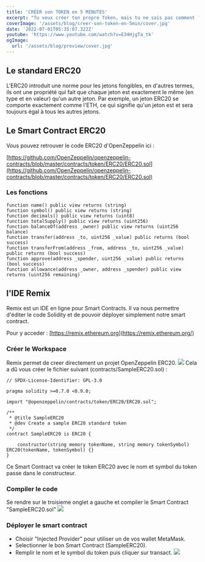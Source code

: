 ```yaml
---
title: 'CRÉER son TOKEN en 5 MINUTES'
excerpt: "Tu veux créer ton propre Token, mais tu ne sais pas comment ? Avec des standards qui ont émergé comme ERC20, créer son propre Token sur la Blockchain est devenu très simple et nous allons voir comment. Même plus besoin d'être développeur si tu suis le bon tutoriel :)"
coverImage: '/assets/blog/creer-son-token-en-5min/cover.jpg'
date: '2022-07-01T05:35:07.322Z'
youtube: 'https://www.youtube.com/watch?v=E34HjgTa_tk'
ogImage:
  url: '/assets/blog/preview/cover.jpg'
---
```

## Le standard ERC20
L'ERC20 introduit une norme pour les jetons fongibles, en d'autres termes, ils ont une propriété qui fait que chaque jeton est exactement le même (en type et en valeur) qu'un autre jeton. Par exemple, un jeton ERC20 se comporte exactement comme l'ETH, ce qui signifie qu'un jeton est et sera toujours égal à tous les autres jetons.

## Le Smart Contract ERC20

Vous pouvez retrouver le code ERC20 d'OpenZeppelin ici :

[https://github.com/OpenZeppelin/openzeppelin-contracts/blob/master/contracts/token/ERC20/ERC20.sol](https://github.com/OpenZeppelin/openzeppelin-contracts/blob/master/contracts/token/ERC20/ERC20.sol)

### Les fonctions
```
function name() public view returns (string)
function symbol() public view returns (string)
function decimals() public view returns (uint8)
function totalSupply() public view returns (uint256)
function balanceOf(address _owner) public view returns (uint256 balance)
function transfer(address _to, uint256 _value) public returns (bool success)
function transferFrom(address _from, address _to, uint256 _value) public returns (bool success)
function approve(address _spender, uint256 _value) public returns (bool success)
function allowance(address _owner, address _spender) public view returns (uint256 remaining)
```

## l'IDE Remix

Remix est un IDE en ligne pour Smart Contracts. Il va nous permettre d'éditer le code Solidity et de pouvoir déployer simplement notre smart contract.

Pour y acceder : [https://remix.ethereum.org](https://remix.ethereum.org/)

### Créer le Workspace

Remix permet de creer directement un projet OpenZeppelin ERC20.
![](../assets/blog/creer-son-token-en-5min/remix.png)
Cela a dû vous créer le fichier suivant (contracts/SampleERC20.sol) :
```
// SPDX-License-Identifier: GPL-3.0

pragma solidity >=0.7.0 <0.9.0;

import "@openzeppelin/contracts/token/ERC20/ERC20.sol";

/**
 * @title SampleERC20
 * @dev Create a sample ERC20 standard token
 */
contract SampleERC20 is ERC20 {

    constructor(string memory tokenName, string memory tokenSymbol) ERC20(tokenName, tokenSymbol) {}
}
```
Ce Smart Contract va créer le token ERC20 avec le nom et symbol du token passe dans le constructeur.

### Compiler le code
Se rendre sur le troisieme onglet a gauche et compiler le Smart Contract "SampleERC20.sol"
![](../assets/blog/creer-son-token-en-5min/compile.png)

### Déployer le smart contract
- Choisir "Injected Provider" pour utiliser un de vos wallet MetaMask.
- Selectionner le bon Smart Contract (SampleERC20).
- Remplir le nom et le symbol du token puis cliquer sur transact.
![](../assets/blog/creer-son-token-en-5min/deploy.png)